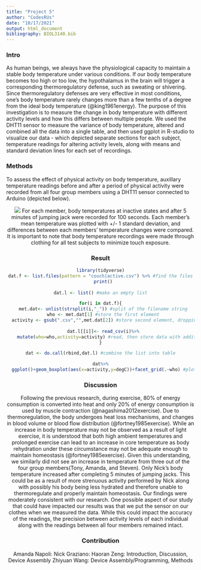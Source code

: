 ```yaml
---
title: "Project 5"
author: "CodesRUs"
date: "10/17/2021"
output: html_document
bibliography: BIOL3140.bib
---
```

### Intro
As human beings, we always have the physiological capacity to maintain a stable body temperature under various conditions. If our body temperature becomes too high or too low, the hypothalamus in the brain will trigger a corresponding thermoregulatory defense, such as sweating or shivering. Since thermoregulatory defenses are very effective in most conditions, one's body temperature rarely changes more than a few tenths of a degree from the ideal body temperature (@king1961energy). The purpose of this investigation is to measure the change in body temperature with different activity levels and how this differs between multiple people. We used the DHT11 sensor to measure the variance of body temperature, altered and combined all the data into a single table, and then used ggplot in R-studio to visualize our data - which depicted separate sections for each subject, temperature readings for altering activity levels, along with means and standard deviation lines for each set of recordings. 

### Methods 
To assess the effect of physical activity on body temperature, auxillary temperature readings before and after a period of physical activity were recorded from all four group members using a DHT11 sensor connected to Arduino (depicted below). 
<center>
![](Arduino_Uno.png)
For each member, body temperatures at inactive states and after 5 minutes of jumping jack were recorded for 100 seconds. Each member’s mean temperature was plotted with +/- 1 standard deviation, and differences between each members’ temperature changes were compared. It is important to note that body temperature recordings were made through clothing for all test subjects to minimize touch exposure. 

### Result 
```r
library(tidyverse)
dat.f <- list.files(pattern = "couch|active.csv") %>% #find the files
  print()
  
dat.l <- list() #make an empty list

for(i in dat.f){
  met.dat<- unlist(strsplit(i,"_")) #split of the filename string
  who <- met.dat[1] #store the first element
  activity <- gsub(".csv","",met.dat[2]) #store second element, dropping CSV with gsub()
  
  dat.l[[i]]<- read_csv(i)%>%
    mutate(who=who,activity=activity) #read, then store data with additional columns of metada in list as position unique to i
}

dat <- do.call(rbind,dat.l) #combine the list into table
```
```r

dat%>%
  ggplot()+geom_boxplot(aes(x=activity,y=degC))+facet_grid(.~who) #plot to see what we get

```

### Discussion
Following the previous research, during exercise, 80% of energy consumption is converted into heat and only 20% of energy consumption is used by muscle contraction (@nagashima2012exercise). Due to thermoregulation, the body undergoes heat loss mechanisms, and changes in blood volume or blood flow distribution (@fortney1985exercise). While an increase in body temperature may not be observed as a result of light exercise, it is understood that both high ambient temperatures and prolonged exercise can lead to an increase in core temperature as body rehydration under these circumstance may not be adequate enough to maintain homeostasis (@fortney1985exercise).
Given this understanding, we similarly did not see an increase in temperature from three out of the four group members(Tony, Amanda, and Steven). Only Nick’s body temperature increased after completing 5 minutes of jumping jacks. This could be as a result of more strenuous activity performed by Nick along with possibly his body being less hydrated and therefore unable to thermoregulate and properly maintain homeostasis. Our findings were moderately consistent with our research. One possible aspect of our study that could have impacted our results was that we put the sensor on our clothes when we measured the data. While this could impact the accuracy of the readings, the precision between activity levels of each individual along with the readings between all four members remained intact.


### Contribution
Amanda Napoli:
Nick Graziano: 
Haoran Zeng: Introduction, Discussion, Device Assembly 
Zhiyuan Wang: Device Assembly/Programming, Methods

